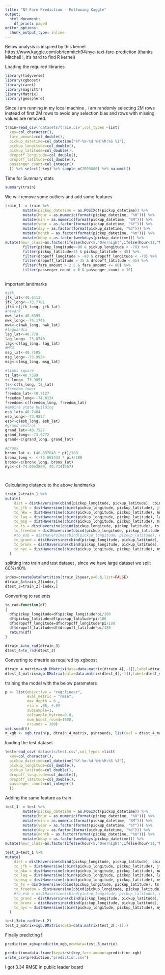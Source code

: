 ```yaml
---
title: "NY Fare Prediction - Following Kaggle"
output:
  html_document:
    df_print: paged
editor_options:
  chunk_output_type: inline
---
```


Below analysis is inspired by this kernel https://www.kaggle.com/obrienmitch94/nyc-taxi-fare-prediction (thanks Mitchell !, it's hard to find R kernel)


Loading the required libraries 

```r
library(tidyverse)
library(xgboost)
library(caret)
library(magrittr)
library(Matrix)
library(geosphere)

```



Since i am running in my local machine , i am randomly selecting 2M rows instead of first 2M rows to avoid any selection bias
and rows with missing values are removed.
```r
train=read_csv('datasets/train.csv',col_types =list(
  key=col_character(),
  fare_amount=col_double(),
  pickup_datetime=col_datetime("%Y-%m-%d %H:%M:%S %Z"),
  pickup_longitude=col_double(),
  pickup_latitude=col_double(),
  dropoff_longitude=col_double(),
  dropoff_latitude=col_double(),
  passenger_count=col_integer()
  )) %>% select(-key) %>% sample_n(2000000) %>% na.omit()
```

Time for Summary stats
```r
summary(train)
```

We will remove some outliers and add some features

```r
train_1  = train %>%
        mutate(pickup_datetime = as.POSIXct(pickup_datetime)) %>%
        mutate(hour = as.numeric(format(pickup_datetime, "%H"))) %>%
        mutate(min = as.numeric(format(pickup_datetime, "%M"))) %>%   
        mutate(year = as.factor(format(pickup_datetime, "%Y"))) %>%
        mutate(day = as.factor(format(pickup_datetime, "%d"))) %>%
        mutate(month = as.factor(format(pickup_datetime, "%m"))) %>%
        mutate(Wday = as.factor(weekdays(pickup_datetime))) %>%
mutate(hour_class=as.factor(ifelse(hour<5,"Overnight",ifelse(hour<11,"Morning",ifelse(hour<16,"Noon",ifelse(hour<20,"Evening",ifelse(hour<23,"Night","Overnight"))))))) %>% 
        filter(pickup_longitude>-80 & pickup_longitude < -70) %>% 
        filter(pickup_latitude>35 & pickup_latitude < 45) %>% 
        filter(dropoff_longitude > -80 & dropoff_longitude < -70) %>%
        filter(dropoff_latitude > 35 & dropoff_latitude < 45) %>%
        filter(fare_amount > 2.5 & fare_amount <= 60) %>%
        filter(passenger_count > 0 & passenger_count < 10) 
        
```

important landmarks
```r
#jfk
jfk_lat<-40.6413
jfk_long<--73.7781
jfk<-c(jfk_long, jfk_lat)
#newark
nwk_lat<-40.6895
nwk_long<--74.1745
nwk<-c(nwk_long, nwk_lat)
#laguardia
lag_lat<-40.779
lag_long<--73.8740
lag<-c(lag_long, lag_lat)
#MSG
msg_lat<-40.7505
msg_long<--73.9934
msg<-c(msg_long, msg_lat)

#times square
ts_lat<-40.7589
ts_long<--73.9851
ts<-c(ts_long, ts_lat)
#freedom tower
freedom_lat<-40.7127
freedom_long<--74.0134
freedom<-c(freedom_long, freedom_lat)
#empire state building
esb_lat<-40.7484
esb_long<--73.9857
esb<-c(esb_long, esb_lat)
#grand central
grand_lat<-40.7527
grand_long<--73.9772
grand<-c(grand_long, grand_lat)

#bronx
bronx_lat <- (40.837048 * pi)/180
bronx_long <- (-73.865433 * pi)/180
bronx<-c(bronx_long, bronx_lat)
nyc<-c(-74.0063889, 40.7141667)

    
```

Calculating distance to the above landmarks
```r
train_2=train_1 %>% 
mutate(
    dist = distHaversine(cbind(pickup_longitude, pickup_latitude), cbind(dropoff_longitude, dropoff_latitude), r = 6371),
    to_jfk = distHaversine(cbind(pickup_longitude, pickup_latitude), jfk, r = 6371) + distHaversine(cbind(dropoff_longitude, dropoff_latitude), jfk, r = 6371),
    to_nkw = distHaversine(cbind(pickup_longitude, pickup_latitude), nwk, r = 6371) + distHaversine(cbind(dropoff_longitude, dropoff_latitude), nwk, r = 6371),
    to_lag = distHaversine(cbind(pickup_longitude, pickup_latitude), lag, r = 6371) + distHaversine(cbind(dropoff_longitude, dropoff_latitude), lag, r = 6371),
    to_msg = distHaversine(cbind(pickup_longitude, pickup_latitude), msg, r = 6371) + distHaversine(cbind(dropoff_longitude, dropoff_latitude), msg, r = 6371),
    to_ts = distHaversine(cbind(pickup_longitude, pickup_latitude), ts, r = 6371) + distHaversine(cbind(dropoff_longitude, dropoff_latitude), ts, r = 6371),
    to_freedom = distHaversine(cbind(pickup_longitude, pickup_latitude), freedom, r = 6371) + distHaversine(cbind(dropoff_longitude, dropoff_latitude), freedom, r = 6371),
    #to_esb = distHaversine(cbind(pickup_longitude, pickup_latitude), esb, r = 6371) + distHaversine(cbind(dropoff_longitude, dropoff_latitude), esb, r = 6371),
    to_grand = distHaversine(cbind(pickup_longitude, pickup_latitude), grand, r = 6371) + distHaversine(cbind(dropoff_longitude, dropoff_latitude), grand, r = 6371),
    to_bronx = distHaversine(cbind(pickup_longitude, pickup_latitude), bronx, r = 6371) + distHaversine(cbind(dropoff_longitude, dropoff_latitude), bronx, r = 6371),
    to_nyc = distHaversine(cbind(pickup_longitude, pickup_latitude), nyc, r = 6371) + distHaversine(cbind(dropoff_longitude, dropoff_latitude), nyc, r = 6371)
  )
```

splitting into train and test dataset , since we have large dataset we split 60%/40%

```r
index=createDataPartition(train_2$year,p=0.6,list=FALSE)
dtrain_3=train_2[index,]
dtest_3=train_2[-index,]
```


Converting to radients

```r
to_rad=function(df)
{
  df$pickup_longitude=df$pickup_longitude*pi/180
  df$pickup_latitude=df$pickup_latitude*pi/180
  df$dropoff_longitude=df$dropoff_longitude*pi/180
  df$dropoff_latitude=df$dropoff_latitude*pi/180
  return(df)
}

dtrain_4=to_rad(dtrain_3)
dtest_4=to_rad(dtest_3)
```


Converting to dmatrix as required by xgboost
```r
dtrain_4_matrix=xgb.DMatrix(data=data.matrix(dtrain_4[,-1]),label=dtrain_4$fare_amount)
dtest_4_matrix=xgb.DMatrix(data=data.matrix(dtest_4[,-1]),label=dtest_4$fare_amount)
```



training the model with the below parameters
```r
p <- list(objective = "reg:linear",
          eval_metric = "rmse",
          max_depth = 6 ,
          eta = .05, #.05
          subsample=1,
          colsample_bytree=0.8,
          num_boost_round=1000,
          nrounds = 300)
set.seed(0)
m_xgb <- xgb.train(p, dtrain_4_matrix, p$nrounds, list(val = dtest_4_matrix), print_every_n = 1, early_stopping_rounds = 10)
```

loading the test dataset
```r
test=read_csv('datasets/test.csv',col_types =list(
  key=col_character(),
  pickup_datetime=col_datetime("%Y-%m-%d %H:%M:%S %Z"),
  pickup_longitude=col_double(),
  pickup_latitude=col_double(),
  dropoff_longitude=col_double(),
  dropoff_latitude=col_double(),
  passenger_count=col_integer()
  )) 
```

Adding the same feature as train
```r
test_1  = test %>%
        mutate(pickup_datetime = as.POSIXct(pickup_datetime)) %>%
        mutate(hour = as.numeric(format(pickup_datetime, "%H"))) %>%
        mutate(min = as.numeric(format(pickup_datetime, "%M"))) %>%   
        mutate(year = as.factor(format(pickup_datetime, "%Y"))) %>%
        mutate(day = as.factor(format(pickup_datetime, "%d"))) %>%
        mutate(month = as.factor(format(pickup_datetime, "%m"))) %>%
        mutate(Wday = as.factor(weekdays(pickup_datetime))) %>%
mutate(hour_class=as.factor(ifelse(hour<5,"Overnight",ifelse(hour<11,"Morning",ifelse(hour<16,"Noon",ifelse(hour<20,"Evening",ifelse(hour<23,"Night","Overnight"))))))) 
```


```r
test_2=test_1 %>% 
mutate(
    dist = distHaversine(cbind(pickup_longitude, pickup_latitude), cbind(dropoff_longitude, dropoff_latitude), r = 6371),
    to_jfk = distHaversine(cbind(pickup_longitude, pickup_latitude), jfk, r = 6371) + distHaversine(cbind(dropoff_longitude, dropoff_latitude), jfk, r = 6371),
    to_nkw = distHaversine(cbind(pickup_longitude, pickup_latitude), nwk, r = 6371) + distHaversine(cbind(dropoff_longitude, dropoff_latitude), nwk, r = 6371),
    to_lag = distHaversine(cbind(pickup_longitude, pickup_latitude), lag, r = 6371) + distHaversine(cbind(dropoff_longitude, dropoff_latitude), lag, r = 6371),
    to_msg = distHaversine(cbind(pickup_longitude, pickup_latitude), msg, r = 6371) + distHaversine(cbind(dropoff_longitude, dropoff_latitude), msg, r = 6371),
    to_ts = distHaversine(cbind(pickup_longitude, pickup_latitude), ts, r = 6371) + distHaversine(cbind(dropoff_longitude, dropoff_latitude), ts, r = 6371),
    to_freedom = distHaversine(cbind(pickup_longitude, pickup_latitude), freedom, r = 6371) + distHaversine(cbind(dropoff_longitude, dropoff_latitude), freedom, r = 6371),
    #to_esb = distHaversine(cbind(pickup_longitude, pickup_latitude), esb, r = 6371) + distHaversine(cbind(dropoff_longitude, dropoff_latitude), esb, r = 6371),
    to_grand = distHaversine(cbind(pickup_longitude, pickup_latitude), grand, r = 6371) + distHaversine(cbind(dropoff_longitude, dropoff_latitude), grand, r = 6371),
    to_bronx = distHaversine(cbind(pickup_longitude, pickup_latitude), bronx, r = 6371) + distHaversine(cbind(dropoff_longitude, dropoff_latitude), bronx, r = 6371),
    to_nyc = distHaversine(cbind(pickup_longitude, pickup_latitude), nyc, r = 6371) + distHaversine(cbind(dropoff_longitude, dropoff_latitude), nyc, r = 6371)
  )
```


```r
test_3=to_rad(test_2)
test_3_matrix=xgb.DMatrix(data=data.matrix(test_3[,-1]))
```


Finally predicting !!

```r
prediction_xgb=predict(m_xgb,newdata=test_3_matrix)
```

```r
prediction=data.frame(key=test$key,fare_amount=prediction_xgb)
write_csv(prediction,"prediction.csv")
```

I got 3.34 RMSE in public leader board